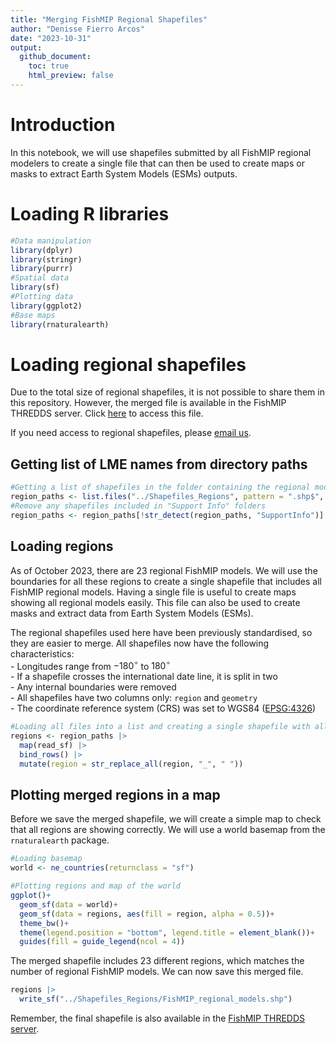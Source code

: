```yaml
---
title: "Merging FishMIP Regional Shapefiles"
author: "Denisse Fierro Arcos"
date: "2023-10-31"
output: 
  github_document:
    toc: true
    html_preview: false
---
```


# Introduction

In this notebook, we will use shapefiles submitted by all FishMIP regional modelers to create a single file that can then be used to create maps or masks to extract Earth System Models (ESMs) outputs.  
  
# Loading R libraries

```r
#Data manipulation
library(dplyr)
library(stringr)
library(purrr)
#Spatial data
library(sf)
#Plotting data
library(ggplot2)
#Base maps
library(rnaturalearth)
```

# Loading regional shapefiles
Due to the total size of regional shapefiles, it is not possible to share them in this repository. However, the merged file is available in the FishMIP THREDDS server. Click [here](http://portal.sf.utas.edu.au/thredds/catalog/gem/fishmip/FishMIP_regions/catalog.html) to access this file.  
  
If you need access to regional shapefiles, please [email us](mailto:fishmip.coordinators@gmail.com).
  
## Getting list of LME names from directory paths

```r
#Getting a list of shapefiles in the folder containing the regional model boundaries
region_paths <- list.files("../Shapefiles_Regions", pattern = ".shp$", recursive = T, full.names = T)
#Remove any shapefiles included in "Support Info" folders
region_paths <- region_paths[!str_detect(region_paths, "SupportInfo")]
```
  
## Loading regions

As of October 2023, there are 23 regional FishMIP models. We will use the boundaries for all these regions to create a single shapefile that includes all FishMIP regional models. Having a single file is useful to create maps showing all regional models easily. This file can also be used to create masks and extract data from Earth System Models (ESMs).  
  
The regional shapefiles used here have been previously standardised, so they are easier to merge. All shapefiles now have the following characteristics:  
- Longitudes range from $-180^{\circ}$ to $180^{\circ}$  
- If a shapefile crosses the international date line, it is split in two  
- Any internal boundaries were removed  
- All shapefiles have two columns only: `region` and `geometry`  
- The coordinate reference system (CRS) was set to WGS84 ([EPSG:4326](https://epsg.io/4326))  
  
```r
#Loading all files into a list and creating a single shapefile with all regions
regions <- region_paths |> 
  map(read_sf) |> 
  bind_rows() |> 
  mutate(region = str_replace_all(region, "_", " "))

```
    
## Plotting merged regions in a map

Before we save the merged shapefile, we will create a simple map to check that all regions are showing correctly. We will use a world basemap from the `rnaturalearth` package.  
  
```r
#Loading basemap
world <- ne_countries(returnclass = "sf")

#Plotting regions and map of the world
ggplot()+
  geom_sf(data = world)+
  geom_sf(data = regions, aes(fill = region, alpha = 0.5))+
  theme_bw()+
  theme(legend.position = "bottom", legend.title = element_blank())+
  guides(fill = guide_legend(ncol = 4))
```
  
The merged shapefile includes 23 different regions, which matches the number of regional FishMIP models. We can now save this merged file.  
  
```r
regions |> 
  write_sf("../Shapefiles_Regions/FishMIP_regional_models.shp")
```
  
Remember, the final shapefile is also available in the [FishMIP THREDDS server](http://portal.sf.utas.edu.au/thredds/catalog/gem/fishmip/FishMIP_regions/catalog.html).  
  
